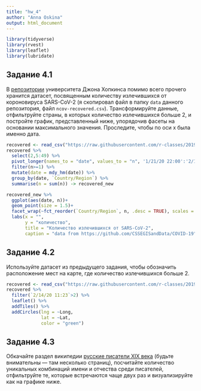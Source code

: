 ---
title: "hw_4"
author: "Anna Oskina"
output: html_document
---

```{r, message=FALSE}
library(tidyverse)
library(rvest)
library(leaflet)
library(lubridate)
```

## Задание 4.1

В [репозитории](https://github.com/CSSEGISandData/COVID-19) университета Джона Хопкинса помимо всего прочего хранится датасет, посвященным количеству излечившихся от короновируса SARS-CoV-2 (я скопировал файл в папку `data` данного репозитория, файл `ncov-recovered.csv`). Трансформируйте данные, отфильтруйте страны, в которых количество излечившихся больше 2, и постройте график, представленный ниже, упорядочив фасеты на основании максимального значения. Проследите, чтобы по оси x была именно дата.



```{r}
recovered <- read_csv("https://raw.githubusercontent.com/r-classes/2019_2020_ds4dh_hw4/master/data/ncov-recovered.csv")
recovered %>% 
  select(2,5:49) %>% 
  pivot_longer(names_to = "date", values_to = "n", '1/21/20 22:00':'2/14/20 11:23') %>%
  filter(n>=1) %>%
  mutate(date = mdy_hm(date)) %>% 
  group_by(date, `Country/Region`) %>% 
  summarise(n = sum(n)) -> recovered_new

recovered_new %>% 
  ggplot(aes(date, n))+
  geom_point(size = 1.5)+
  facet_wrap(~fct_reorder(`Country/Region`, n, .desc = TRUE), scales = 'free_y')+
  labs(x = "",
       y = "количество",
       title = "Количество излечившихся от SARS-CoV-2",
       caption = "data from https://github.com/CSSEGISandData/COVID-19")
```


## Задание 4.2

Используйте датасет из предыдущего задания, чтобы обозначить расположение мест на карте, где количество излечившихся больше 2.



```{r}
recovered <- read_csv("https://raw.githubusercontent.com/r-classes/2019_2020_ds4dh_hw4/master/data/ncov-recovered.csv")
recovered %>%
  filter(`2/14/20 11:23`>2) %>% 
  leaflet() %>% 
  addTiles() %>% 
  addCircles(lng = ~Long,
             lat = ~Lat,
             color = "green")
```


## Задание 4.3

Обкачайте раздел википедии [русские писатели XIX века](https://ru.wikipedia.org/w/index.php?title=%D0%9A%D0%B0%D1%82%D0%B5%D0%B3%D0%BE%D1%80%D0%B8%D1%8F:%D0%A0%D1%83%D1%81%D1%81%D0%BA%D0%B8%D0%B5_%D0%BF%D0%B8%D1%81%D0%B0%D1%82%D0%B5%D0%BB%D0%B8_XIX_%D0%B2%D0%B5%D0%BA%D0%B0) (будьте внимательны --- там несколько страниц), посчитайте количество уникальных комбинаций имени и отчества среди писателей, отфильтруйте те, которые встречаются чаще двух раз и визуализируйте как на графике ниже.



```{r}

```

